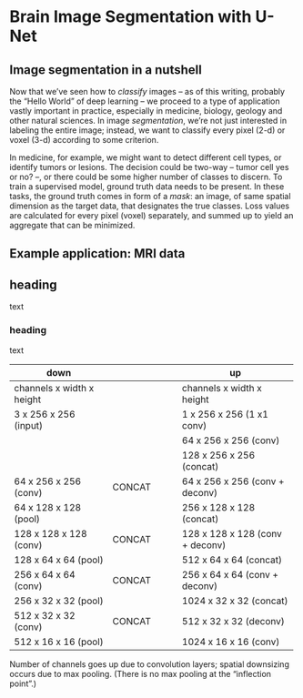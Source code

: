 # Brain Image Segmentation with U-Net {#unet}

## Image segmentation in a nutshell

Now that we've seen how to *classify* images -- as of this writing, probably the "Hello World" of deep learning -- we proceed
to a type of application vastly important in practice, especially in medicine, biology, geology and other natural sciences. In
image *segmentation*, we're not just interested in labeling the entire image; instead, we want to classify every pixel (2-d)
or voxel (3-d) according to some criterion.

In medicine, for example, we might want to detect different cell types, or identify tumors or lesions. The decision could be
two-way -- tumor cell yes or no? --, or there could be some higher number of classes to discern. To train a supervised model,
ground truth data needs to be present. In these tasks, the ground truth comes in form of a *mask*: an image, of same spatial
dimension as the target data, that designates the true classes. Loss values are calculated for every pixel (voxel) separately,
and summed up to yield an aggregate that can be minimized.

## Example application: MRI data

## heading

text

### heading

text

+------------------------------------------+------------------------------+--------------------------------------------------+
| down                                     |                              | up                                               |
+==========================================+==============================+==================================================+
| channels x width x height                |                              | channels x width x height                        |
+------------------------------------------+------------------------------+--------------------------------------------------+
| 3 x 256 x 256 (input)                    |                              | 1 x 256 x 256 (1 x1 conv)                        |
+------------------------------------------+------------------------------+--------------------------------------------------+
|                                          |                              | 64 x 256 x 256 (conv)                            |
+------------------------------------------+------------------------------+--------------------------------------------------+
|                                          |                              | 128 x 256 x 256 (concat)                         |
+------------------------------------------+------------------------------+--------------------------------------------------+
| 64 x 256 x 256 (conv)                    | CONCAT                       | 64 x 256 x 256 (conv + deconv)                   |
+------------------------------------------+------------------------------+--------------------------------------------------+
| 64 x 128 x 128 (pool)                    |                              | 256 x 128 x 128 (concat)                         |
+------------------------------------------+------------------------------+--------------------------------------------------+
| 128 x 128 x 128 (conv)                   | CONCAT                       | 128 x 128 x 128 (conv + deconv)                  |
+------------------------------------------+------------------------------+--------------------------------------------------+
| 128 x 64 x 64 (pool)                     |                              | 512 x 64 x 64 (concat)                           |
+------------------------------------------+------------------------------+--------------------------------------------------+
| 256 x 64 x 64 (conv)                     | CONCAT                       | 256 x 64 x 64 (conv + deconv)                    |
+------------------------------------------+------------------------------+--------------------------------------------------+
| 256 x 32 x 32 (pool)                     |                              | 1024 x 32 x 32 (concat)                          |
+------------------------------------------+------------------------------+--------------------------------------------------+
| 512 x 32 x 32 (conv)                     | CONCAT                       | 512 x 32 x 32 (deconv)                           |
+------------------------------------------+------------------------------+--------------------------------------------------+
| 512 x 16 x 16 (pool)                     |                              | 1024 x 16 x 16 (conv)                            |
+------------------------------------------+------------------------------+--------------------------------------------------+

Number of channels goes up due to convolution layers; spatial downsizing occurs due to max pooling. (There is no max pooling
at the "inflection point".)
